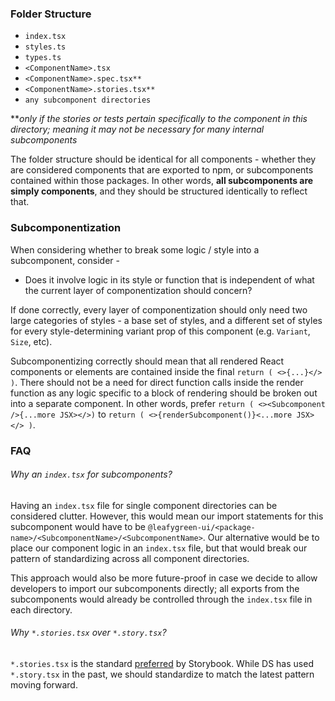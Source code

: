 
<Meta title="Developer Guide/Package Folder Structure" />

### Folder Structure

- `index.tsx`
- `styles.ts`
- `types.ts`
- `<ComponentName>.tsx`
- `<ComponentName>.spec.tsx**`
- `<ComponentName>.stories.tsx**`
- `any subcomponent directories`

***only if the stories or tests pertain specifically to the component in this directory; meaning it may not be necessary for many internal subcomponents*

The folder structure should be identical for all components - whether they are considered components that are exported to npm, or subcomponents contained within those packages. In other words, **all subcomponents are simply components**, and they should be structured identically to reflect that.

### Subcomponentization

When considering whether to break some logic / style into a subcomponent, consider -

- Does it involve logic in its style or function that is independent of what the current layer of componentization should concern?

If done correctly, every layer of componentization should only need two large categories of styles - a base set of styles, and a different set of styles for every style-determining variant prop of this component (e.g. `Variant`, `Size`, etc).

Subcomponentizing correctly should mean that all rendered React components or elements are contained inside the final `return ( <>{...}</> )`.
There should not be a need for direct function calls inside the render function as any logic specific to a block of rendering should be broken out into a separate component. In other words, prefer `return ( <><Subcomponent />{...more JSX></>)` to `return ( <>{renderSubcomponent()}<...more JSX></> )`.

### FAQ

###### Why an `index.tsx` for subcomponents?

Having an `index.tsx` file for single component directories can be considered clutter. However, this would mean our import statements for this subcomponent would have to be `@leafygreen-ui/<package-name>/<SubcomponentName>/<SubcomponentName>`. Our alternative would be to place our component logic in an `index.tsx` file, but that would break our pattern of standardizing across all component directories.

This approach would also be more future-proof in case we decide to allow developers to import our subcomponents directly; all exports from the subcomponents would already be controlled through the `index.tsx` file in each directory.

###### Why `*.stories.tsx` over `*.story.tsx`?

`*.stories.tsx` is the standard [preferred](https://storybook.js.org/docs/react/writing-stories/introduction) by Storybook. While DS has used `*.story.tsx` in the past, we should standardize to match the latest pattern moving forward.